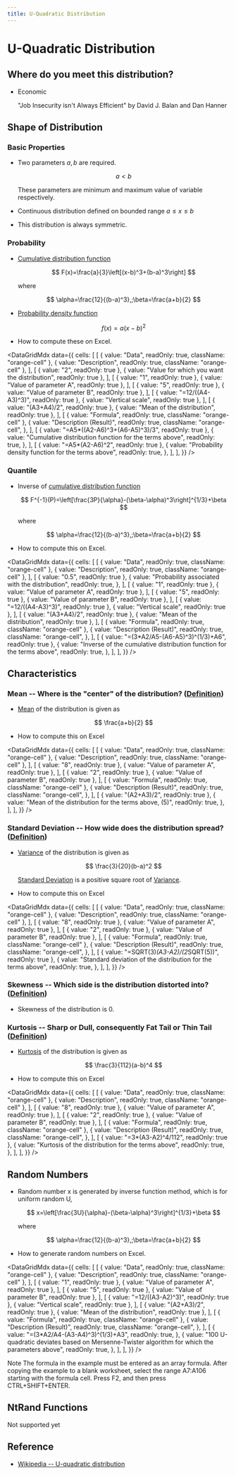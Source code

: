 ```yaml
---
title: U-Quadratic Distribution
---
```



# U-Quadratic Distribution

## Where do you meet this distribution?

- Economic

  "Job Insecurity isn't Always Efficient" by David J. Balan and Dan Hanner

## Shape of Distribution

### Basic Properties

- Two parameters $a, b$ are required.

  $$
  a<b
  $$

  These parameters are minimum and maximum value of variable respectively.

- Continuous distribution defined on bounded range $a\leq x \leq b$
- This distribution is always symmetric.

### Probability

- [Cumulative distribution function](/docs/glossary#cumulative-distribution-function)

  $$
  F(x)=\frac{a}{3}\left[(x-b)^3+(b-a)^3\right]
  $$

  where

  $$
  \alpha=\frac{12}{(b-a)^3},;\beta=\frac{a+b}{2}
  $$

- [Probability density function](/docs/glossary#probability-density-function)

  $$
  f(x)=a(x-b)^2
  $$

- How to compute these on Excel.

<DataGridMdx
  data={{
    cells: [
      [
        { value: "Data", readOnly: true, className: "orange-cell" },
        { value: "Description", readOnly: true, className: "orange-cell" },
      ],
      [
        { value: "2", readOnly: true },
        { value: "Value for which you want the distribution", readOnly: true },
      ],
      [
        { value: "1", readOnly: true },
        { value: "Value of parameter A", readOnly: true },
      ],
      [
        { value: "5", readOnly: true },
        { value: "Value of parameter B", readOnly: true },
      ],
      [
        { value: "=12/((A4-A3)^3)", readOnly: true },
        { value: "Vertical scale", readOnly: true },
      ],
      [
        { value: "(A3+A4)/2", readOnly: true },
        { value: "Mean of the distribution", readOnly: true },
      ],
      [
        { value: "Formula", readOnly: true, className: "orange-cell" },
        {
          value: "Description (Result)",
          readOnly: true,
          className: "orange-cell",
        },
      ],
      [
        { value: "=A5*((A2-A6)^3+(A6-A5)^3)/3", readOnly: true },
        {
          value: "Cumulative distribution function for the terms above",
          readOnly: true,
        },
      ],
      [
        { value: "=A5*(A2-A6)^2", readOnly: true },
        {
          value: "Probability density function for the terms above",
          readOnly: true,
        },
      ],
    ],
  }}
/>

### Quantile

- Inverse of [cumulative distribution function](/docs/glossary#cumulative-distribution-function)

  $$
  F^{-1}(P)=\left[\frac{3P}{\alpha}-(\beta-\alpha)^3\right]^{1/3}+\beta
  $$

  where

  $$
  \alpha=\frac{12}{(b-a)^3},;\beta=\frac{a+b}{2}
  $$

- How to compute this on Excel.

<DataGridMdx
  data={{
    cells: [
      [
        { value: "Data", readOnly: true, className: "orange-cell" },
        { value: "Description", readOnly: true, className: "orange-cell" },
      ],
      [
        { value: "0.5", readOnly: true },
        {
          value: "Probability associated with the distribution",
          readOnly: true,
        },
      ],
      [
        { value: "1", readOnly: true },
        { value: "Value of parameter A", readOnly: true },
      ],
      [
        { value: "5", readOnly: true },
        { value: "Value of parameter B", readOnly: true },
      ],
      [
        { value: "=12/((A4-A3)^3)", readOnly: true },
        { value: "Vertical scale", readOnly: true },
      ],
      [
        { value: "(A3+A4)/2", readOnly: true },
        { value: "Mean of the distribution", readOnly: true },
      ],
      [
        { value: "Formula", readOnly: true, className: "orange-cell" },
        {
          value: "Description (Result)",
          readOnly: true,
          className: "orange-cell",
        },
      ],
      [
        { value: "=(3*A2/A5-(A6-A5)^3)^(1/3)+A6", readOnly: true },
        {
          value:
            "Inverse of the cumulative distribution function for the terms above",
          readOnly: true,
        },
      ],
    ],
  }}
/>

## Characteristics

### Mean -- Where is the "center" of the distribution? ([Definition](/docs/glossary#mean))

- [Mean](/docs/glossary#mean) of the distribution is given as

  $$
  \frac{a+b}{2}
  $$

- How to compute this on Excel

<DataGridMdx
  data={{
    cells: [
      [
        { value: "Data", readOnly: true, className: "orange-cell" },
        { value: "Description", readOnly: true, className: "orange-cell" },
      ],
      [
        { value: "8", readOnly: true },
        { value: "Value of parameter A", readOnly: true },
      ],
      [
        { value: "2", readOnly: true },
        { value: "Value of parameter B", readOnly: true },
      ],
      [
        { value: "Formula", readOnly: true, className: "orange-cell" },
        {
          value: "Description (Result)",
          readOnly: true,
          className: "orange-cell",
        },
      ],
      [
        { value: "(A2+A3)/2", readOnly: true },
        {
          value: "Mean of the distribution for the terms above, (5)",
          readOnly: true,
        },
      ],
    ],
  }}
/>

### Standard Deviation -- How wide does the distribution spread? ([Definition](/docs/glossary#standard-deviation))

- [Variance](/docs/glossary#variance) of the distribution is given as

  $$
  \frac{3}{20}(b-a)^2
  $$

  [Standard Deviation](/docs/glossary#standard-deviation) is a positive square root of [Variance](/docs/glossary#variance).

- How to compute this on Excel

<DataGridMdx
  data={{
    cells: [
      [
        { value: "Data", readOnly: true, className: "orange-cell" },
        { value: "Description", readOnly: true, className: "orange-cell" },
      ],
      [
        { value: "8", readOnly: true },
        { value: "Value of parameter A", readOnly: true },
      ],
      [
        { value: "2", readOnly: true },
        { value: "Value of parameter B", readOnly: true },
      ],
      [
        { value: "Formula", readOnly: true, className: "orange-cell" },
        {
          value: "Description (Result)",
          readOnly: true,
          className: "orange-cell",
        },
      ],
      [
        { value: "=SQRT(3)*(A3-A2)/(2*SQRT(5))", readOnly: true },
        {
          value: "Standard deviation of the distribution for the terms above",
          readOnly: true,
        },
      ],
    ],
  }}
/>

### Skewness -- Which side is the distribution distorted into? ([Definition](/docs/glossary#skewness))

- Skewness of the distribution is $0$.

### Kurtosis -- Sharp or Dull, consequently Fat Tail or Thin Tail ([Definition](/docs/glossary#kurtosis))

- [Kurtosis](/docs/glossary#kurtosis) of the distribution is given as

  $$
  \frac{3}{112}(a-b)^4
  $$

- How to compute this on Excel

<DataGridMdx
  data={{
    cells: [
      [
        { value: "Data", readOnly: true, className: "orange-cell" },
        { value: "Description", readOnly: true, className: "orange-cell" },
      ],
      [
        { value: "8", readOnly: true },
        { value: "Value of parameter A", readOnly: true },
      ],
      [
        { value: "2", readOnly: true },
        { value: "Value of parameter B", readOnly: true },
      ],
      [
        { value: "Formula", readOnly: true, className: "orange-cell" },
        {
          value: "Description (Result)",
          readOnly: true,
          className: "orange-cell",
        },
      ],
      [
        { value: "=3*(A3-A2)^4/112", readOnly: true },
        {
          value: "Kurtosis of the distribution for the terms above",
          readOnly: true,
        },
      ],
    ],
  }}
/>

## Random Numbers

- Random number x is generated by inverse function method, which is for uniform random U,

  $$
  x=\left[\frac{3U}{\alpha}-(\beta-\alpha)^3\right]^{1/3}+\beta
  $$

  where

  $$
  \alpha=\frac{12}{(b-a)^3},;\beta=\frac{a+b}{2}
  $$

- How to generate random numbers on Excel.

<DataGridMdx
  data={{
    cells: [
      [
        { value: "Data", readOnly: true, className: "orange-cell" },
        { value: "Description", readOnly: true, className: "orange-cell" },
      ],
      [
        { value: "1", readOnly: true },
        { value: "Value of parameter A", readOnly: true },
      ],
      [
        { value: "5", readOnly: true },
        { value: "Value of parameter B", readOnly: true },
      ],
      [
        { value: "=12/((A3-A2)^3)", readOnly: true },
        { value: "Vertical scale", readOnly: true },
      ],
      [
        { value: "(A2+A3)/2", readOnly: true },
        { value: "Mean of the distribution", readOnly: true },
      ],
      [
        { value: "Formula", readOnly: true, className: "orange-cell" },
        {
          value: "Description (Result)",
          readOnly: true,
          className: "orange-cell",
        },
      ],
      [
        {
          value: "=(3*A2/A4-(A3-A4)^3)^(1/3)+A3",
          readOnly: true,
        },
        {
          value:
            "100 U-quadratic deviates based on Mersenne-Twister algorithm for which the parameters above",
          readOnly: true,
        },
      ],
    ],
  }}
/>

Note The formula in the example must be entered as an array formula. After copying the example to a blank worksheet, select the range A7:A106 starting with the formula cell. Press F2, and then press CTRL+SHIFT+ENTER.

## NtRand Functions

Not supported yet

## Reference

- [Wikipedia -- U-quadratic distribution](http://en.wikipedia.org/wiki/U-quadratic_distribution)
